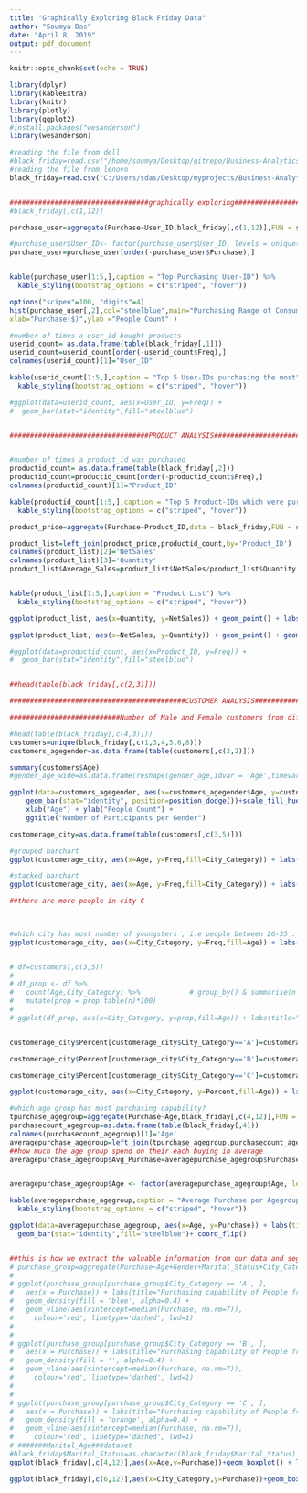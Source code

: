```yaml
---
title: "Graphically Exploring Black Friday Data"
author: "Soumya Das"
date: "April 8, 2019"
output: pdf_document
---
```


```r
knitr::opts_chunk$set(echo = TRUE)
```


```r

library(dplyr)
library(kableExtra)
library(knitr)
library(plotly)
library(ggplot2)
#install.packages("wesanderson")
library(wesanderson)

```


```r

#reading the file from dell
#black_friday=read.csv("/home/soumya/Desktop/gitrepo/Business-Analytics/business_datasets/BlackFriday.csv")
#reading the file from lenovo
black_friday=read.csv("C:/Users/sdas/Desktop/myprojects/Business-Analytics/business_datasets/BlackFriday.csv")


##################################graphically exploring#########################################
#black_friday[,c(1,12)]

purchase_user=aggregate(Purchase~User_ID,black_friday[,c(1,12)],FUN = sum)

#purchase_user$User_ID<- factor(purchase_user$User_ID, levels = unique(purchase_user$User_ID)[order(purchase_user$Purchase, decreasing = F)])
purchase_user=purchase_user[order(-purchase_user$Purchase),]


kable(purchase_user[1:5,],caption = "Top Purchasing User-ID") %>%
  kable_styling(bootstrap_options = c("striped", "hover"))

options("scipen"=100, "digits"=4)
hist(purchase_user[,2],col="steelblue",main="Purchasing Range of Consumers",
xlab="Purchase($)",ylab ="People Count" )

#number of times a user_id bought products
userid_count= as.data.frame(table(black_friday[,1])) 
userid_count=userid_count[order(-userid_count$Freq),]
colnames(userid_count)[1]="User_ID"

kable(userid_count[1:5,],caption = "Top 5 User-IDs purchasing the most") %>%
  kable_styling(bootstrap_options = c("striped", "hover"))

#ggplot(data=userid_count, aes(x=User_ID, y=Freq)) +
#  geom_bar(stat="identity",fill="steelblue")


##################################PRODUCT ANALYSIS######################


#number of times a product_id was purchased
productid_count= as.data.frame(table(black_friday[,2]))
productid_count=productid_count[order(-productid_count$Freq),]
colnames(productid_count)[1]="Product_ID"

kable(productid_count[1:5,],caption = "Top 5 Product-IDs which were purchased most") %>%
  kable_styling(bootstrap_options = c("striped", "hover"))

product_price=aggregate(Purchase~Product_ID,data = black_friday,FUN = sum)

product_list=left_join(product_price,productid_count,by='Product_ID')
colnames(product_list)[2]='NetSales'
colnames(product_list)[3]='Quantity'
product_list$Average_Sales=product_list$NetSales/product_list$Quantity


kable(product_list[1:5,],caption = "Product List") %>%
  kable_styling(bootstrap_options = c("striped", "hover"))

ggplot(product_list, aes(x=Quantity, y=NetSales)) + geom_point() + labs(title="NetSales vs. Quantity")

ggplot(product_list, aes(x=NetSales, y=Quantity)) + geom_point() + geom_smooth(method=lm) + labs(title="NetSales vs. Quantity, adding the Regression Line")

#ggplot(data=productid_count, aes(x=Product_ID, y=Freq)) +
#  geom_bar(stat="identity",fill="steelblue")


##head(table(black_friday[,c(2,3)]))

###########################################CUSTOMER ANALYSIS##########################################

###########################Number of Male and Female customers from different age group#######################

#head(table(black_friday[,c(4,3)]))
customers=unique(black_friday[,c(1,3,4,5,6,8)])
customers_agegender=as.data.frame(table(customers[,c(3,2)])) 

summary(customers$Age)
#gender_age_wide=as.data.frame(reshape(gender_age,idvar = 'Age',timevar = 'Gender',direction = "wide"))

ggplot(data=customers_agegender, aes(x=customers_agegender$Age, y=customers_agegender$Freq, fill=customers_agegender$Gender)) +
    geom_bar(stat="identity", position=position_dodge())+scale_fill_hue(name="Gender") +      
    xlab("Age") + ylab("People Count") + 
    ggtitle("Number of Participants per Gender")

customerage_city=as.data.frame(table(customers[,c(3,5)])) 

#grouped barchart
ggplot(customerage_city, aes(x=Age, y=Freq,fill=City_Category)) + labs(title="Number of People per Age group in each city") + geom_bar(stat="identity",position=position_dodge()) 

#stacked barchart
ggplot(customerage_city, aes(x=Age, y=Freq,fill=City_Category)) + labs(title="Number of People per Age group in each city") + geom_bar(stat="identity") 

##there are more people in city C
 


#which city has most number of youngsters , i.e people between 26-35 : city A
ggplot(customerage_city, aes(x=City_Category, y=Freq,fill=Age)) + labs(title="Number of People per Age group in each city") + geom_bar(stat="identity",position=position_dodge())


# df=customers[,c(3,5)]
# 
# df_prop <- df %>% 
#   count(Age,City_Category) %>%            # group_by() & summarise(n = n()) are implicit
#   mutate(prop = prop.table(n)*100)
# 
# ggplot(df_prop, aes(x=City_Category, y=prop,fill=Age)) + labs(title="Number of People per Age group in each city") + geom_bar(stat="identity",position=position_dodge())


customerage_city$Percent[customerage_city$City_Category=='A']=customerage_city$Freq[customerage_city$City_Category=='A']/sum(customerage_city$Freq[customerage_city$City_Category=='A'])*100

customerage_city$Percent[customerage_city$City_Category=='B']=customerage_city$Freq[customerage_city$City_Category=='B']/sum(customerage_city$Freq[customerage_city$City_Category=='B'])*100

customerage_city$Percent[customerage_city$City_Category=='C']=customerage_city$Freq[customerage_city$City_Category=='C']/sum(customerage_city$Freq[customerage_city$City_Category=='C'])*100

ggplot(customerage_city, aes(x=City_Category, y=Percent,fill=Age)) + labs(title="Number of People per Age group in each city") + geom_bar(stat="identity",position=position_dodge())

#which age group has most purchasing capability?
tpurchase_agegroup=aggregate(Purchase~Age,black_friday[,c(4,12)],FUN = sum)
purchasecount_agegroup=as.data.frame(table(black_friday[,4]))
colnames(purchasecount_agegroup)[1]='Age'
averagepurchase_agegroup=left_join(tpurchase_agegroup,purchasecount_agegroup,by='Age')
##how much the age group spend on their each buying in average
averagepurchase_agegroup$Avg_Purchase=averagepurchase_agegroup$Purchase/averagepurchase_agegroup$Freq


averagepurchase_agegroup$Age <- factor(averagepurchase_agegroup$Age, levels = unique(averagepurchase_agegroup$Age)[order(averagepurchase_agegroup$Purchase, decreasing = FALSE)])

kable(averagepurchase_agegroup,caption = "Average Purchase per Agegroup") %>%
  kable_styling(bootstrap_options = c("striped", "hover"))

ggplot(data=averagepurchase_agegroup, aes(x=Age, y=Purchase)) + labs(title="Total Spending on Purchase per Age Group") +
  geom_bar(stat="identity",fill="steelblue")+ coord_flip()


##this is how we extract the valuable information from our data and segment the market
# purchase_group=aggregate(Purchase~Age+Gender+Marital_Status+City_Category,data = black_friday,FUN = sum)
# 
# ggplot(purchase_group[purchase_group$City_Category == 'A', ], 
#   aes(x = Purchase)) + labs(title="Purchasing capability of People from city A") +
#   geom_density(fill = 'blue', alpha=0.4) + 
#   geom_vline(aes(xintercept=median(Purchase, na.rm=T)),
#     colour='red', linetype='dashed', lwd=1)
# 
# 
# ggplot(purchase_group[purchase_group$City_Category == 'B', ], 
#   aes(x = Purchase)) + labs(title="Purchasing capability of People from city B") +
#   geom_density(fill = '', alpha=0.4) + 
#   geom_vline(aes(xintercept=median(Purchase, na.rm=T)),
#     colour='red', linetype='dashed', lwd=1)
# 
# 
# ggplot(purchase_group[purchase_group$City_Category == 'C', ], 
#   aes(x = Purchase)) + labs(title="Purchasing capability of People from city C") +
#   geom_density(fill = 'orange', alpha=0.4) + 
#   geom_vline(aes(xintercept=median(Purchase, na.rm=T)),
#     colour='red', linetype='dashed', lwd=1)
# #######Marital_Age###dataset
#black_friday$Marital_Status=as.character(black_friday$Marital_Status)
ggplot(black_friday[,c(4,12)],aes(x=Age,y=Purchase))+geom_boxplot() + labs(title="Amount Spend on transactions in average by people from each age group")

ggplot(black_friday[,c(6,12)],aes(x=City_Category,y=Purchase))+geom_boxplot() + labs(title="Amount Spend on transactions in average by people from each city")


```